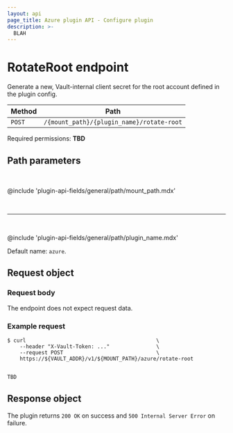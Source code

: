 ```yaml
---
layout: api
page_title: Azure plugin API - Configure plugin
description: >-
  BLAH
---
```


# RotateRoot endpoint

Generate a new, Vault-internal client secret for the root account defined in the
plugin config.


| Method | Path                                      |
| ------ | ----------------------------------------- |
| `POST` | `/{mount_path}/{plugin_name}/rotate-root` |

Required permissions: **TBD**

## Path parameters

<br />

@include 'plugin-api-fields/general/path/mount_path.mdx'

<br /><hr /><br />

@include 'plugin-api-fields/general/path/plugin_name.mdx'

Default name: `azure`.

## Request object

### Request body

The endpoint does not expect request data.

### Example request

<CodeTabs>

```shell-session
$ curl                                          \
    --header "X-Vault-Token: ..."               \
    --request POST                              \
    https://${VAULT_ADDR}/v1/${MOUNT_PATH}/azure/rotate-root
    
```

```go
TBD
```

</CodeTabs>

## Response object

The plugin returns `200 OK` on success and `500 Internal Server Error` on
failure.
